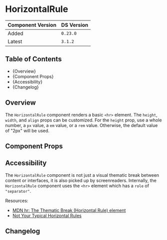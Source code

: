 

<Meta of={HorizontalRuleStories} />

# HorizontalRule

| Component Version | DS Version |
| ----------------- | ---------- |
| Added             | `0.23.0`   |
| Latest            | `3.1.2`    |

## Table of Contents

- {<Link href="#overview" target="_self">Overview</Link>}
- {<Link href="#component-props" target="_self">Component Props</Link>}
- {<Link href="#accessibility" target="_self">Accessibility</Link>}
- {<Link href="#changelog" target="_self">Changelog</Link>}

## Overview

<Description of={HorizontalRuleStories} />

The `HorizontalRule` component renders a basic `<hr>` element. The `height`,
`width`, and `align` props can be customized. For the `height` prop, use a whole
number, a `px` value, a `em` value, or a `rem` value. Otherwise, the default
value of "2px" will be used.

## Component Props

<Canvas of={HorizontalRuleStories.WithControls} />

<ArgTypes of={HorizontalRuleStories.WithControls} />

## Accessibility

The `HorizontalRule` component is not just a visual thematic break between
content or interfaces, it is also picked up by screenreaders. Internally, the
`HorizontalRule` component uses the `<hr>` element which has a `role` of
`"separator"`.

Resources:

- [MDN hr: The Thematic Break (Horizontal Rule) element](https://developer.mozilla.org/en-US/docs/Web/HTML/Element/hr)
- [Not Your Typical Horizontal Rules](https://www.sarasoueidan.com/blog/horizontal-rules/#)

## Changelog

<ComponentChangelogTable changelogData={changelogData} />
